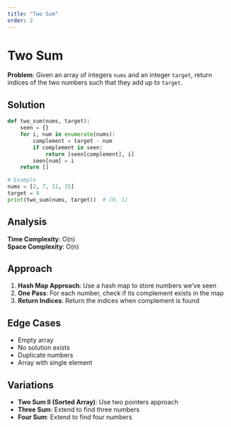 ```yaml
---
title: "Two Sum"
order: 2
---
```


# Two Sum

**Problem**: Given an array of integers `nums` and an integer `target`, return indices of the two numbers such that they add up to `target`.

## Solution

```python
def two_sum(nums, target):
    seen = {}
    for i, num in enumerate(nums):
        complement = target - num
        if complement in seen:
            return [seen[complement], i]
        seen[num] = i
    return []

# Example
nums = [2, 7, 11, 15]
target = 9
print(two_sum(nums, target))  # [0, 1]
```

## Analysis

**Time Complexity**: O(n)  
**Space Complexity**: O(n)

## Approach

1. **Hash Map Approach**: Use a hash map to store numbers we've seen
2. **One Pass**: For each number, check if its complement exists in the map
3. **Return Indices**: Return the indices when complement is found

## Edge Cases

- Empty array
- No solution exists
- Duplicate numbers
- Array with single element

## Variations

- **Two Sum II (Sorted Array)**: Use two pointers approach
- **Three Sum**: Extend to find three numbers
- **Four Sum**: Extend to find four numbers 